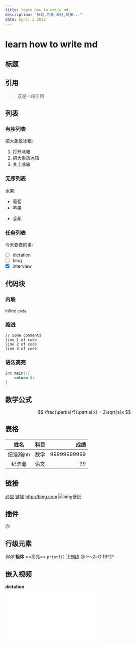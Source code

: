 ```yaml
---
title: learn how to write md.
description: "标题,列表,表格,链接..."
date: April 2 2022
---
```


# learn how to write md

## 标题

## 引用

> 这是一段引用

## 列表

### 有序列表

把大象放冰箱:

1. 打开冰箱
2. 把大象放冰箱
3. 关上冰箱

### 无序列表

水果:

- 葡萄
- 苹果
* 香蕉

### 任务列表

今天要做的事:

- [ ] dictation
- [ ] blog
- [x] interview

## 代码块

### 内联

inline `code`

### 缩进

    // Some comments
    line 1 of code
    line 2 of code
    line 3 of code

### 语法高亮

```c
int main(){
    return 0;
}
```

## 数学公式

$$
\frac{\partial f}{\partial x} = 2\sqrt{a}x
$$

## 表格

|姓名|科目|成绩|
|:---:|:--|---:|
|纪浩瀚jhh|数学|99999999999|
|纪浩瀚|语文|99|

## 链接

[必应](http://bing.com "一个简洁的搜索引擎")
[链接](#链接 "标题")
http://bing.com
![](https://cn.bing.com/th?id=OHR.WhangareiFalls_ZH-CN9150162556_1920x1200.jpg&rf=LaDigue_1920x1200.jpg "bing壁纸")

## 插件

:cry:

## 行级元素

*斜体*
**粗体**
==高亮==
`printf()`
<u>下划线</u>
:smile:
H~2~O
19^2^

## 嵌入视频
**dictation**
<iframe src="//player.bilibili.com/player.html?aid=84745697&bvid=BV1U7411a7xG&cid=149230935&page=64" scrolling="no" border="0" frameborder="no" framespacing="0" allowfullscreen="true"> </iframe>